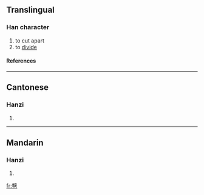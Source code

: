 ==Translingual==
===Han character===
{{Han char|rad=刀|as=15|sn=17|four=|canj=山十尸竹 (UJSH)}}
# to cut apart
# to [[divide]]
====References====
{{Han ref|kx=0145.270|hdz=10362.090|uh=350E|ud=13582}}

----
==Cantonese==
===Hanzi===
{{yue-hanzi|jyut=|y=sit3}}
# {{defn|Cantonese}}

----
==Mandarin==
===Hanzi===
{{cmn-hanzi|pin=[[xiè]] (xie4), [[yì]] (yi4)|wg=hsieh<sup>4</sup>, i<sup>4</sup>}}
# {{defn|Mandarin}}

[[fr:㔎]]